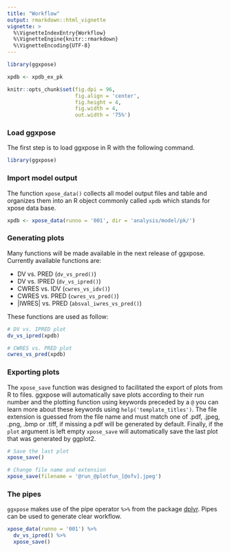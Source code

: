 ```yaml
---
title: "Workflow"
output: rmarkdown::html_vignette
vignette: >
  %\VignetteIndexEntry{Workflow}
  %\VignetteEngine{knitr::rmarkdown}
  %\VignetteEncoding{UTF-8}
---
```


```r
library(ggxpose)

xpdb <- xpdb_ex_pk

knitr::opts_chunk$set(fig.dpi = 96,
                      fig.align = 'center', 
                      fig.height = 4, 
                      fig.width = 4,
                      out.width = '75%')
```


### Load ggxpose
The first step is to load ggxpose in R with the following command.
```r
library(ggxpose)
```

### Import model output
The function `xpose_data()` collects all model output files and table and organizes them into an R object commonly called `xpdb` which stands for xpose data base.

``` r
xpdb <- xpose_data(runno = '001', dir = 'analysis/model/pk/')
```

### Generating plots
Many functions will be made available in the next release of ggxpose. Currently available functions are:

 - DV vs. PRED (`dv_vs_pred()`)   
 - DV vs. IPRED (`dv_vs_ipred()`)   
 - CWRES vs. IDV (`cwres_vs_idv()`)   
 - CWRES vs. PRED (`cwres_vs_pred()`)   
 - |IWRES| vs. PRED (`absval_iwres_vs_pred()`)   
 
These functions are used as follow:
``` r
# DV vs. IPRED plot
dv_vs_ipred(xpdb)

# CWRES vs. PRED plot
cwres_vs_pred(xpdb)
```


### Exporting plots
The `xpose_save` function was designed to facilitated the export of plots from R to files. ggxpose will automatically save plots according to their run number and the plotting function using keywords preceded by a `@` you can learn more about these keywords using `help('template_titles')`. The file extension is guessed from the file name and must match one of .pdf, .jpeg, .png, .bmp or .tiff, if missing a pdf will be generated by default. Finally, if the `plot` argument is left empty `xpose_save` will automatically save the last plot that was generated by ggplot2.

```r
# Save the last plot
xpose_save()

# Change file name and extension
xpose_save(filename = '@run_@plotfun_[@ofv].jpeg')
```


### The pipes
`ggxpose` makes use of the pipe operator `%>%` from the package [dplyr](http://dplyr.tidyverse.org). Pipes can be used to generate clear workflow.

```r
xpose_data(runno = '001') %>% 
  dv_vs_ipred() %>% 
  xpose_save()
```
